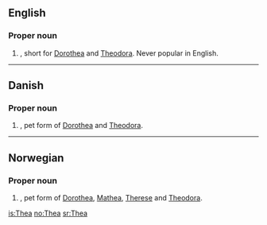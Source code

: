 ==English==

===Proper noun===
{{en-proper noun}}

# {{given name|female}}, short for [[Dorothea]] and [[Theodora]]. Never popular in English.

----

==Danish==

===Proper noun===
{{infl|da|proper noun}}

# {{given name|female|lang=da}}, pet form of [[Dorothea]] and [[Theodora]].

----

==Norwegian==

===Proper noun===
{{infl|no|proper noun}}

# {{given name|female|lang=no}}, pet form of [[Dorothea]], [[Mathea]], [[Therese]] and [[Theodora]].

[[is:Thea]]
[[no:Thea]]
[[sr:Thea]]